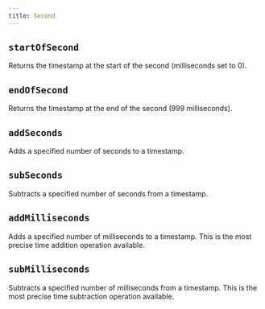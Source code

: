 ```yaml
---
title: Second
---
```


## `startOfSecond`

Returns the timestamp at the start of the second (milliseconds set to 0).

<CodeExample file="reference/second/startOfSecond.ts" title="startOfSecond" />

## `endOfSecond`

Returns the timestamp at the end of the second (999 milliseconds).

<CodeExample file="reference/second/endOfSecond.ts" title="endOfSecond" />

## `addSeconds`

Adds a specified number of seconds to a timestamp.

<CodeExample file="reference/second/addSeconds.ts" title="addSeconds" />

## `subSeconds`

Subtracts a specified number of seconds from a timestamp.

<CodeExample file="reference/second/subSeconds.ts" title="subSeconds" />

## `addMilliseconds`

Adds a specified number of milliseconds to a timestamp.
This is the most precise time addition operation available.

<CodeExample file="reference/second/addMilliseconds.ts" title="addMilliseconds" />

## `subMilliseconds`

Subtracts a specified number of milliseconds from a timestamp.
This is the most precise time subtraction operation available.

<CodeExample file="reference/second/subMilliseconds.ts" title="subMilliseconds" />
